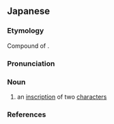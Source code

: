 ==Japanese==
{{ja-kanjitab|に|じ|めい|yomi=o}}

===Etymology===
Compound of {{compound|lang=ja|sort=にじめい|二字|tr1=niji|t1=two characters|銘|tr2=mei|t2=inscription}}.

===Pronunciation===
{{ja-pron|yomi=o|にじめい|acc=2|acc_ref=DJR}}

===Noun===
{{ja-noun|にじめい}}

# {{lb|ja|sort=にじめい|swords}} an [[inscription]] of two [[character]]s

===References===
<references/>